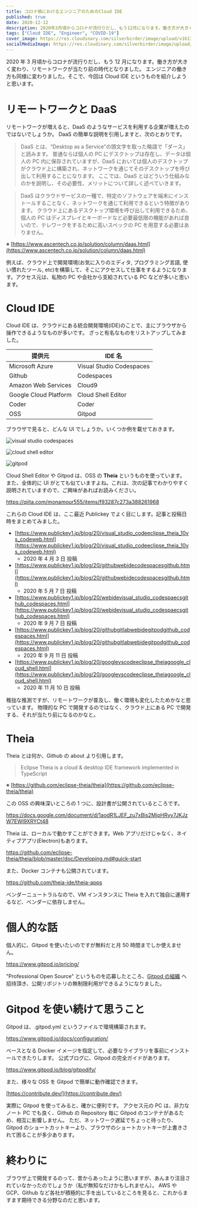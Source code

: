 ```yaml
---
title: コロナ禍におけるエンジニアのためのCloud IDE
published: true
date: 2020-12-12
description: 2020年3月頃からコロナが流行りだし、もう12月になります。働き方が大きく変わり、リモートワークが当たり前の時代となりました。エンジニアの働き方も同様に変わりました。そこで、今回はCloud IDEというものを紹介しようと思います。
tags: ["Cloud IDE", "Engineer", "COVID-19"]
cover_image: https://res.cloudinary.com/silverbirder/image/upload/v1613138210/silver-birder.github.io/blog/20201211224606.png
socialMediaImage: https://res.cloudinary.com/silverbirder/image/upload/v1613138210/silver-birder.github.io/blog/20201211224606.png
---
```



2020 年 3 月頃からコロナが流行りだし、もう 12 月になります。働き方が大きく変わり、リモートワークが当たり前の時代となりました。
エンジニアの働き方も同様に変わりました。そこで、今回は Cloud IDE というものを紹介しようと思います。

# リモートワークと DaaS

リモートワークが増えると、DaaS のようなサービスを利用する企業が増えたのではないでしょうか。
DaaS の簡単な説明を引用しますと、次のとおりです。

> DaaS とは、“Desktop as a Service”の頭文字を取った略語で「ダース」と読みます。
> 普通ならば個人の PC にデスクトップは存在し、データは個人の PC 内に保存されていますが、DaaS においては個人のデスクトップがクラウド上に構築され、ネットワークを通じてそのデスクトップを呼び出して利用することになります。
> ここでは、DaaS とはどういう仕組みなのかを説明し、その必要性、メリットについて詳しく述べていきます。

> DaaS はクラウドサービスの一種で、特定のソフトウェアを端末にインストールすることなく、ネットワークを通じて利用できるという特徴があります。
> クラウド上にあるデスクトップ環境を呼び出して利用できるため、個人の PC はディスプレイとキーボードなど必要最低限の機能があれば良いので、テレワークをするために高いスペックの PC を用意する必要はありません。

※ [https://www.ascentech.co.jp/solution/column/daas.html](https://www.ascentech.co.jp/solution/column/daas.html)

例えば、クラウド上で開発環境(お気に入りのエディタ, プログラミング言語, 使い慣れたツール, etc)を構築して、そこにアクセスして仕事をするようになります。アクセス元は、私物の PC や会社から支給されている PC などが多いと思います。

# Cloud IDE

Cloud IDE は、クラウドにある統合開発環境(IDE)のことで、主にブラウザから操作できるようなものが多いです。
ざっと有名なものをリストアップしてみました。

| 提供元                | IDE 名                   |
| --------------------- | ------------------------ |
| Microsoft Azure       | Visual Studio Codespaces |
| Github                | Codespaces               |
| Amazon Web Services   | Cloud9                   |
| Google Cloud Platform | Cloud Shell Editor       |
| Coder                 | Coder                    |
| OSS                   | Gitpod                   |

ブラウザで見ると、どんな UI でしょうか。いくつか例を載せておきます。

<Image
  src="https://res.cloudinary.com/silverbirder/image/upload/v1693376916/silver-birder.github.io/blog/codespaces-vs.png"
  width={3840}
  height={2084}
  layout="constrained"
  alt="visual studio codespaces"
  href="https://github.co.jp/features/codespaces"
/>

<Image
  src="https://res.cloudinary.com/silverbirder/image/upload/v1693376917/silver-birder.github.io/blog/Cloud_shell_editor.max-2000x2000.png"
  width={2000}
  height={1120}
  layout="constrained"
  alt="cloud shell editor"
  href="https://cloud.google.com/blog/ja/products/application-development/introducing-cloud-shell-editor"
/>

<Image
  src="https://res.cloudinary.com/silverbirder/image/upload/v1693376919/silver-birder.github.io/blog/gitpod-editor.jpg"
  width={2880}
  height={1864}
  layout="constrained"
  alt="gitpod"
  href="https://www.gitpod.io"
/>

Cloud Shell Editor や Gitpod は、OSS の **Theia** というものを使っています。
また、全体的に UI がとても似ていますよね。これは、次の記事でわかりやすく説明されていますので、ご興味があればお読みください。

https://qiita.com/monamour555/items/f93287c273a388261968

これらの Cloud IDE は、ここ最近 Publickey でよく目にします。記事と投稿日時をまとめてみました。

- [https://www.publickey1.jp/blog/20/visual_studio_codeeclipse_theia_10vs_codeweb.html](https://www.publickey1.jp/blog/20/visual_studio_codeeclipse_theia_10vs_codeweb.html)
  - 2020 年 4 月 3 日 投稿
- [https://www.publickey1.jp/blog/20/githubwebidecodespacesgithub.html](https://www.publickey1.jp/blog/20/githubwebidecodespacesgithub.html)
  - 2020 年 5 月 7 日 投稿
- [https://www.publickey1.jp/blog/20/webidevisual_studio_codespaecsgithub_codespaces.html](https://www.publickey1.jp/blog/20/webidevisual_studio_codespaecsgithub_codespaces.html)
  - 2020 年 9 月 7 日 投稿
- [https://www.publickey1.jp/blog/20/githubgitlabwebidegitpodgithub_codespaces.html](https://www.publickey1.jp/blog/20/githubgitlabwebidegitpodgithub_codespaces.html)
  - 2020 年 9 月 11 日 投稿
- [https://www.publickey1.jp/blog/20/googlevscodeeclipse_theiagoogle_cloud_shell.html](https://www.publickey1.jp/blog/20/googlevscodeeclipse_theiagoogle_cloud_shell.html)
  - 2020 年 11 月 10 日 投稿

稚拙な推測ですが、リモートワークが普及し、働く環境も変化したためかなと思っています。
物理的な PC で開発するのではなく、クラウド上にある PC で開発する、それが当たり前になるのかなと。

# Theia

Theia とは何か、Github の about より引用します。

> Eclipse Theia is a cloud & desktop IDE framework implemented in TypeScript

※ [https://github.com/eclipse-theia/theia](https://github.com/eclipse-theia/theia)

この OSS の興味深いところの 1 つに、設計書が公開されているところです。

https://docs.google.com/document/d/1aodR1LJEF_zu7xBis2MjpHRyv7JKJzW7EWI9XRYCt48

Theia は、ローカルで動かすことができます。Web アプリだけじゃなく、ネイティブアプリ(Electron)もあります。

https://github.com/eclipse-theia/theia/blob/master/doc/Developing.md#quick-start

また、Docker コンテナも公開されています。

https://github.com/theia-ide/theia-apps

ベンダーニュートラルなので、VM インスタンスに Theia を入れて独自に運用するなど、ベンダーに依存しません。

# 個人的な話

個人的に、Gitpod を使いたいのですが無料だと月 50 時間までしか使えません。

https://www.gitpod.io/pricing/

"Professional Open Source" というものを応募したところ、[Gitpod の組織](https://github.com/gitpod-io) へ招待頂き、公開リポジトリの無制限利用ができるようになりました。

# Gitpod を使い続けて思うこと

Gitpod は、.gitpod.yml というファイルで環境構築されます。

https://www.gitpod.io/docs/configuration/

ベースとなる Docker イメージを指定して、必要なライブラリを事前にインストールできたりします。
公式ブログに、Gitpod の完全ガイドがあります。

https://www.gitpod.io/blog/gitpodify/

また、様々な OSS を Gitpod で簡単に動作確認できます。

[https://contribute.dev/](https://contribute.dev/)

実際に Gitpod を使ってみると、確かに便利です。
アクセス元の PC は、非力なノート PC でも良く、Github の Repository 毎に Gitpod のコンテナがあるため、相互に影響しません。
ただ、ネットワーク遅延でちょっと待ったり、Gitpod のショートカットキーより、ブラウザのショートカットキーが上書きされて困ることが多少あります。

# 終わりに

ブラウザ上で開発するのって、昔からあったように思いますが、あんまり注目されていなかったのでしょうか（私が無知なだけかもしれません）。
AWS や GCP、Github など各社が積極的に手を出しているところを見ると、これからますます期待できる分野なのだと思います。
